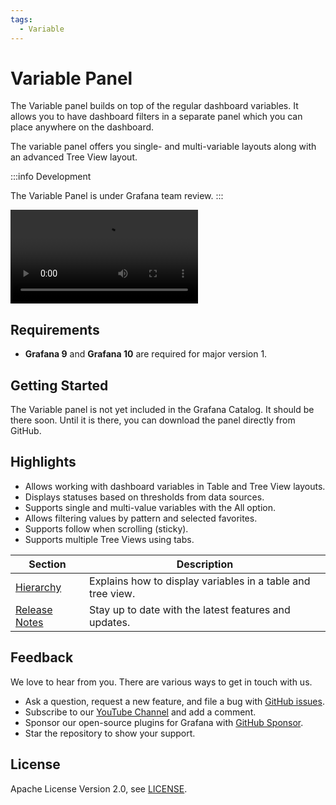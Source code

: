 ```yaml
---
tags:
  - Variable
---
```



# Variable Panel

The Variable panel builds on top of the regular dashboard variables. It allows you to have dashboard filters in a separate panel which you can place anywhere on the dashboard.

The variable panel offers you single- and multi-variable layouts along with an advanced Tree View layout.

:::info Development

The Variable Panel is under Grafana team review.
:::

<Video
  src="https://www.youtube.com/embed/mYYtMW9qiPA"
  title="The video demonstrating the Variable panel functionality."
/>

## Requirements

- **Grafana 9** and **Grafana 10** are required for major version 1.

## Getting Started

The Variable panel is not yet included in the Grafana Catalog. It should be there soon. Until it is there, you can download the panel directly from GitHub.

## Highlights

- Allows working with dashboard variables in Table and Tree View layouts.
- Displays statuses based on thresholds from data sources.
- Supports single and multi-value variables with the All option.
- Allows filtering values by pattern and selected favorites.
- Supports follow when scrolling (sticky).
- Supports multiple Tree Views using tabs.

| Section                   | Description                                                 |
| ------------------------- | ----------------------------------------------------------- |
| [Hierarchy](hierarchy/)   | Explains how to display variables in a table and tree view. |
| [Release Notes](release/) | Stay up to date with the latest features and updates.       |

## Feedback

We love to hear from you. There are various ways to get in touch with us.

- Ask a question, request a new feature, and file a bug with [GitHub issues](https://github.com/volkovlabs/volkovlabs-variable-panel/issues/new/choose).
- Subscribe to our [YouTube Channel](https://www.youtube.com/@volkovlabs) and add a comment.
- Sponsor our open-source plugins for Grafana with [GitHub Sponsor](https://github.com/sponsors/VolkovLabs).
- Star the repository to show your support.

## License

Apache License Version 2.0, see [LICENSE](https://github.com/volkovlabs/volkovlabs-variable-panel/blob/main/LICENSE).
